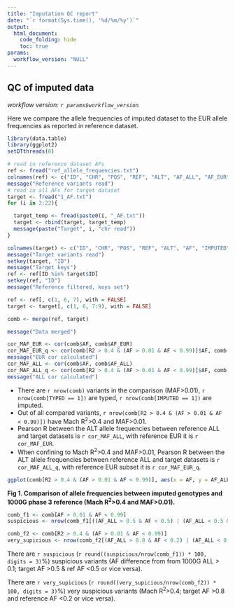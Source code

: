 ```yaml
---
title: "Imputation QC report"
date: "`r format(Sys.time(), '%d/%m/%y')`"
output: 
  html_document:
    code_folding: hide
    toc: true
params:
  workflow_version: "NULL"
---
```


## QC of imputed data

*workflow version: `r params$workflow_version`*

Here we compare the allele frequencies of imputed dataset to the EUR allele frequencies as reported in reference dataset.

```r
library(data.table)
library(ggplot2)
setDTthreads(8)

# read in reference dataset AFs
ref <- fread("ref_allele_frequencies.txt")
colnames(ref) <- c("ID", "CHR", "POS", "REF", "ALT", "AF_ALL", "AF_EUR")
message("Reference variants read")
# read in all AFs for target dataset
target <- fread("1_AF.txt")
for (i in 2:22){

  target_temp <- fread(paste0(i, "_AF.txt"))
  target <- rbind(target, target_temp)
  message(paste("Target", i, "chr read"))
}

colnames(target) <- c("ID", "CHR", "POS", "REF", "ALT", "AF", "IMPUTED", "TYPED", "R2")
message("Target variants read")
setkey(target, "ID")
message("Target keys")
ref <- ref[ID %in% target$ID]
setkey(ref, "ID")
message("Reference filtered, keys set")

ref <- ref[, c(1, 6, 7), with = FALSE]
target <- target[, c(1, 6, 7:9), with = FALSE]

comb <- merge(ref, target)

message("Data merged")

cor_MAF_EUR <- cor(comb$AF, comb$AF_EUR)
cor_MAF_EUR_q <- cor(comb[R2 > 0.4 & (AF > 0.01 & AF < 0.99)]$AF, comb[R2 > 0.4 & (AF > 0.01 & AF < 0.99)]$AF_EUR)
message("EUR cor calculated")
cor_MAF_ALL <- cor(comb$AF, comb$AF_ALL)
cor_MAF_ALL_q <- cor(comb[R2 > 0.4 & (AF > 0.01 & AF < 0.99)]$AF, comb[R2 > 0.4 & (AF > 0.01 & AF < 0.99)]$AF_ALL)
message("ALL cor calculated")

```

- There are `r nrow(comb)` variants in the comparison (MAF>0.01), `r nrow(comb[TYPED == 1])` are typed, `r nrow(comb[IMPUTED == 1])` are imputed.
- Out of all compared variants, `r nrow(comb[R2 > 0.4 & (AF > 0.01 & AF < 0.99)])` have Mach R^2^>0.4 and MAF>0.01.
- Pearson R between the ALT allele frequencies between reference ALL and target datasets is `r cor_MAF_ALL`, with reference EUR it is `r cor_MAF_EUR`.
- When confining to Mach R^2^>0.4 and MAF>0.01, Pearson R between the ALT allele frequencies between reference ALL and target datasets is `r cor_MAF_ALL_q`, with reference EUR subset it is `r cor_MAF_EUR_q`.

```r
ggplot(comb[R2 > 0.4 & (AF > 0.01 & AF < 0.99)], aes(x = AF, y = AF_ALL)) + geom_point(size = 0.3, alpha = 0.2) + theme_bw() + scale_y_continuous(limits = c(0, 1)) + scale_x_continuous(limits = c(0, 1)) + xlab("AF (imputed data)") + ylab("AF (1000G ALL reference)")
```
**Fig 1. Comparison of allele frequencies between imputed genotypes and 1000G phase 3 reference (Mach R^2^>0.4 and MAF>0.01).** 

```r

comb_f1 <- comb[AF > 0.01 & AF < 0.99]
suspicious <- nrow(comb_f1[((AF_ALL > 0.5 & AF < 0.5) | (AF_ALL < 0.5 & AF > 0.5)) & abs(AF - AF_ALL) > 0.1])

comb_f2 <- comb[R2 > 0.4 & (AF > 0.01 & AF < 0.99)]
very_supicious <- nrow(comb_f2[(AF_ALL > 0.8 & AF < 0.2) | (AF_ALL < 0.2 & AF > 0.8)])
```
There are `r suspicious` (`r round((suspicious/nrow(comb_f1)) * 100, digits = 3)`%) suspicious variants (AF difference from from 1000G ALL > 0.1; target AF >0.5 & ref AF <0.5 or vice versa).

There are `r very_supicious` (`r round((very_supicious/nrow(comb_f2)) * 100, digits = 3)`%) very suspicious variants (Mach R^2^>0.4; target AF >0.8 and reference AF <0.2 or vice versa).

